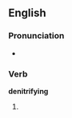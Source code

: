 ==English==

===Pronunciation===
*{{IPA|{{{2|}}}}}
===Verb===
'''denitrifying'''

# {{present participle of|denitrify}}